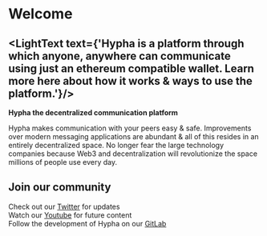 
# Welcome

<LightText text={'Hypha is a platform through which anyone, anywhere can communicate using just an ethereum compatible wallet. Learn more here about how it works & ways to use the platform.'}/>
---
<Bleed>
    <Feature 
        links={
            [
                {
                    name: 'Learn About Hypha', 
                    description: 'Learn about the core principles and founding concept of Hypha.',
                    url: '/learn',
                }, 
                {
                    name: 'Usage', 
                    description: 'Learn how to use Hypha rich text features with examples.',
                    url: '/usage'
                }, 
                {
                    name: 'Decentraliztion', 
                    description: 'Gain a higher level understanding of the tools & protocols Hypha uses to achieve decentralization.',
                    url: '/decentralization'
                },
                {
                    name: 'FAQ', 
                    description: 'Frequently Asked Questions',
                    url: '/faq'
                }
            ]
        }
    />
</Bleed>

**Hypha the decentralized communication platform**

Hypha makes communication with your peers easy & safe.
Improvements over modern messaging applications are abundant & all of this resides in an entirely decentralized space.
No longer fear the large technology companies because Web3 and decentralization will revolutionize the space millions of people use every day.

## Join our community

Check out our [Twitter](https://twitter.com/hyphalink) for updates  
Watch our [Youtube](https://www.youtube.com/channel/UC2lOBy3z83CXh0Ww66qdPOw) for future content  
Follow the development of Hypha on our [GitLab](https://gitlab.com/hypha-link)  